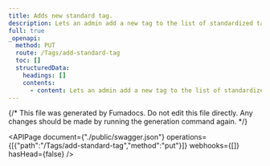 ```yaml
---
title: Adds new standard tag.
description: Lets an admin add a new tag to the list of standardized tags.
full: true
_openapi:
  method: PUT
  route: /Tags/add-standard-tag
  toc: []
  structuredData:
    headings: []
    contents:
      - content: Lets an admin add a new tag to the list of standardized tags.
---
```


{/* This file was generated by Fumadocs.
Do not edit this file directly. Any changes should be made by running the generation command again. */}

<APIPage document={"./public/swagger.json"} operations={[{"path":"/Tags/add-standard-tag","method":"put"}]} webhooks={[]} hasHead={false} />